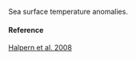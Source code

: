 Sea surface temperature anomalies.

#### Reference

[Halpern et al. 2008](http://www.oceanhealthindex.org/methodology/components)